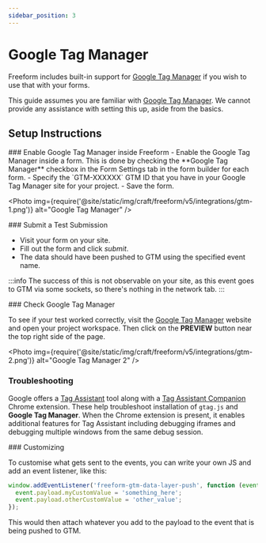 ```yaml
---
sidebar_position: 3
---
```



# Google Tag Manager

Freeform includes built-in support for [Google Tag Manager](https://tagmanager.google.com/) if you wish to use that with your forms.

This guide assumes you are familiar with [Google Tag Manager](https://tagmanager.google.com/). We cannot provide any assistance with setting this up, aside from the basics.

## Setup Instructions

<VerticalStepWrapper>
<StepMarkdown>
### Enable Google Tag Manager inside Freeform
- Enable the Google Tag Manager inside a form. This is done by checking the **Google Tag Manager** checkbox in the Form Settings tab in the form builder for each form.
- Specify the `GTM-XXXXXX` GTM ID that you have in your Google Tag Manager site for your project.
- Save the form.

<Photo
  img={require('@site/static/img/craft/freeform/v5/integrations/gtm-1.png')}
  alt="Google Tag Manager"
/>

</StepMarkdown>
<StepMarkdown>
### Submit a Test Submission

- Visit your form on your site.
- Fill out the form and click _submit_.
- The data should have been pushed to GTM using the specified event name.

:::info
The success of this is not observable on your site, as this event goes to GTM via some sockets, so there's nothing in the network tab.
:::

</StepMarkdown>
<StepMarkdown>
### Check Google Tag Manager

To see if your test worked correctly, visit the [Google Tag Manager](https://tagmanager.google.com/) website and open your project workspace. Then click on the **PREVIEW** button near the top right side of the page.

<Photo   img={require('@site/static/img/craft/freeform/v5/integrations/gtm-2.png')}
 alt="Google Tag Manager 2" />
 </StepMarkdown>
<StepMarkdown>
### Troubleshooting

Google offers a [Tag Assistant](https://tagassistant.google.com/) tool along with a [Tag Assistant Companion](https://chrome.google.com/webstore/detail/tag-assistant-companion/jmekfmbnaedfebfnmakmokmlfpblbfdm) Chrome extension. These help troubleshoot installation of `gtag.js` and **Google Tag Manager**. When the Chrome extension is present, it enables additional features for Tag Assistant including debugging iframes and debugging multiple windows from the same debug session.

</StepMarkdown>
<StepMarkdown>
### Customizing

To customise what gets sent to the events, you can write your own JS and add an event listener, like this:

```js showLineNumbers
window.addEventListener('freeform-gtm-data-layer-push', function (event) {
  event.payload.myCustomValue = 'something_here';
  event.payload.otherCustomValue = 'other_value';
});
```

This would then attach whatever you add to the payload to the event that is being pushed to GTM.

</StepMarkdown>

</VerticalStepWrapper>

